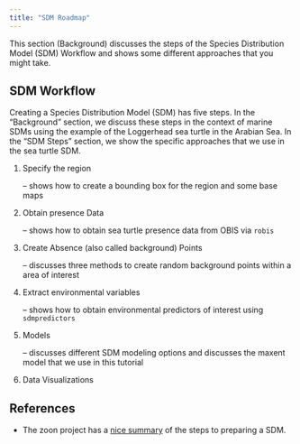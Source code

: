 ```yaml
---
title: "SDM Roadmap"
---
```


This section (Background) discusses the steps of the Species Distribution Model (SDM) Workflow and shows some different approaches that you might take.

## SDM Workflow

Creating a Species Distribution Model (SDM) has five steps. In the "Background" section, we discuss these steps in the context of marine SDMs using the example of the Loggerhead sea turtle in the Arabian Sea. In the "SDM Steps" section, we show the specific approaches that we use in the sea turtle SDM.

1. Specify the region

   -- shows how to create a bounding box for the region and some base maps
   
2. Obtain presence Data

   -- shows how to obtain sea turtle presence data from OBIS via `robis` 
   
3. Create Absence (also called background) Points

   -- discusses three methods to create random background points within a area of interest 
   
4. Extract environmental variables

   -- shows how to obtain environmental predictors of interest using `sdmpredictors`
   
4. Models

   -- discusses different SDM modeling options and discusses the maxent model that we use in this tutorial
   
5. Data Visualizations

## References

* The zoon project has a [nice summary](https://zoonproject.github.io/zoontutorials/articles/Introduction.html) of the steps to preparing a SDM.